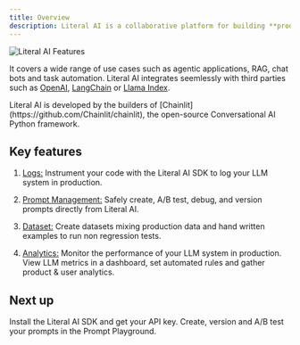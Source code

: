 ```yaml
---
title: Overview
description: Literal AI is a collaborative platform for building **production-grade LLM apps**.
---
```


<Frame caption="Collaborative Flow on Literal AI">
  <img src="/images/features.svg" alt="Literal AI Features"/>
</Frame>

It covers a wide range of use cases such as agentic applications, RAG, chat bots and task automation. Literal AI integrates seemlessly with third parties such as [OpenAI](/integrations/openai),  [LangChain](/integrations/langchain) or [Llama Index](/integrations/llama-index).

<Note>
Literal AI is developed by the builders of [Chainlit](https://github.com/Chainlit/chainlit), the open-source Conversational AI Python framework.
</Note>


## Key features

1. [Logs:](/concepts/logs) Instrument your code with the Literal AI SDK to log your LLM system in production.

2. [Prompt Management:](/concepts/prompt-management) Safely create, A/B test, debug, and version prompts directly from Literal AI.

3. [Dataset:](/concepts/evaluation/dataset) Create datasets mixing production data and hand written examples to run non regression tests.

4. [Analytics:](/concepts/rule) Monitor the performance of your LLM system in production. View LLM metrics in a dashboard, set automated rules and gather product & user analytics.


## Next up

<CardGroup cols={2}>

<Card title="Instrument your Code" icon="code" color="#2662d9" href="/get-started/installation">
  Install the Literal AI SDK and get your API key.
</Card>

<Card title="Create your First Prompt" icon="sparkles" color="#2eb88a" href="/concepts/prompt-management">
  Create, version and A/B test your prompts in the Prompt Playground.
</Card>

</CardGroup>
